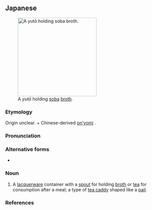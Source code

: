 ==Japanese==
{{ja-kanjitab|ゆ|とう|yomi=y}}
[[File:Pail,yutou,soba-yu,katori-city,japan.JPG|thumb|right|250px|A ''yutō'' holding [[soba]] [[broth]].]]

===Etymology===
Origin unclear. {{etyl|ojp|ja|sort=ゆとう}} {{m|ja|湯|tr=yu||warm or hot water}} + Chinese-derived [[on'yomi]] {{m|ja|筒|tr=tō||a pipe}}.

===Pronunciation===
{{ja-pron|yomi=y|ゆとう|acc=0|acc_ref=DJR}}

===Alternative forms===
* {{l|ja|湯桶}}

===Noun===
{{ja-noun|ゆとう}}

# {{ja-def|湯桶}} A [[lacquerware]] container with a [[spout]] for holding [[broth]] or [[tea]] for consumption after a meal; a type of [[tea caddy]] shaped like a [[pail]].

===References===
<references/>